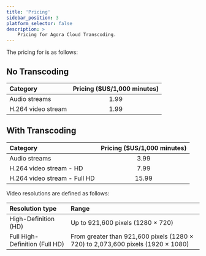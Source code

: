 ```yaml
---
title: 'Pricing'
sidebar_position: 3
platform_selector: false
description: >
    Pricing for Agora Cloud Transcoding.
---
```


The pricing for <Vpd k="NAME" /> is as follows:

## No Transcoding

| Category | Pricing ($US/1,000 minutes) |
|:---------|:--------------------------:|
| Audio streams | 1.99 |
| H.264 video stream | 1.99 |

## With Transcoding

| Category | Pricing ($US/1,000 minutes) |
|:---------|:--------------------------:|
| Audio streams | 3.99 |
| H.264 video stream - HD | 7.99 |
| H.264 video stream - Full HD | 15.99 |

Video resolutions are defined as follows:

| Resolution type | Range |
|:-----|:-----------------|
| High-Definition (HD) | Up to 921,600 pixels (1280 × 720) |
| Full High-Definition (Full HD) | From greater than 921,600 pixels (1280 × 720) to 2,073,600 pixels (1920 × 1080) |
